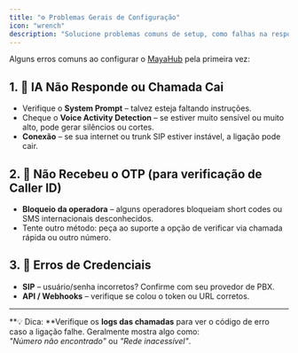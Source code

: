 ```yaml
---
title: "⚙️ Problemas Gerais de Configuração"
icon: "wrench"
description: "Solucione problemas comuns de setup, como falhas na resposta da IA, verificação OTP e erros de credenciais"
---
```


Alguns erros comuns ao configurar o [MayaHub](http://mayahub.online) pela primeira vez:

## **1. 🤖 IA Não Responde ou Chamada Cai**

- Verifique o **System Prompt** – talvez esteja faltando instruções.
- Cheque o **Voice Activity Detection** – se estiver muito sensível ou muito alto, pode gerar silêncios ou cortes.
- **Conexão** – se sua internet ou trunk SIP estiver instável, a ligação pode cair.

## **2. 📲 Não Recebeu o OTP (para verificação de Caller ID)**

- **Bloqueio da operadora** – alguns operadores bloqueiam short codes ou SMS internacionais desconhecidos.
- Tente outro método: peça ao suporte a opção de verificar via chamada rápida ou outro número.

## **3. 🔐 Erros de Credenciais**

- **SIP** – usuário/senha incorretos? Confirme com seu provedor de PBX.
- **API / Webhooks** – verifique se colou o token ou URL corretos.

---

**💡 Dica: **Verifique os **logs das chamadas** para ver o código de erro caso a ligação falhe. Geralmente mostra algo como:\
_"Número não encontrado"_ ou _"Rede inacessível"_.